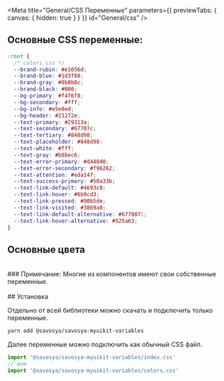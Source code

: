 
<Meta title="General/CSS Переменные" parameters={{ previewTabs: { canvas: { hidden: true } } }} id="General/css" />

## Основные CSS переменные:

```css
:root {
  /* colors.css */
  --brand-rubin: #e1056d;
  --brand-blue: #1d3f88;
  --brand-gray: #8b8b8c;
  --brand-black: #000;
  --bg-primary: #f4f6f8;
  --bg-secondary: #fff;
  --bg-info: #e5e8ed;
  --bg-header: #21272e;
  --text-primary: #29313a;
  --text-secondary: #67707c;
  --text-tertiary: #848d98;
  --text-placeholder: #848d98;
  --text-white: #fff;
  --text-gray: #b8bec6;
  --text-error-primary: #d44040;
  --text-error-secondary: #f96262;
  --text-attention: #eda147;
  --text-success-primary: #50a33b;
  --text-link-default: #4693c8;
  --text-link-hover: #6b9cd3;
  --text-link-pressed: #90b5de;
  --text-link-visited: #3869a0;
  --text-link-default-alternative: #677007C;
  --text-link-hover-alternative: #525a63;
}
```

## Основные цвета

<ColorPalette>
  <ColorItem title="theme.colors.brand" colors={{ rubin: '#E1056D', blue: '#1D3F88', gray: '#8B8B8C', black: '#000' }} />
  <ColorItem
    title="theme.colors.bg"
    colors={{
      primary: '#F4F6F8',
      secondary: '#FFF',
      info: '#E5E8ED',
      header: '#21272E'
    }}
  />
  <ColorItem
    title="theme.color.text"
    colors={{
      primary: '#29313A',
      secondary: '#67707C',
      tertiary: '#848D98',
      placeholder: '#848D98',
      white: '#FFF',
      gray: '#B8BEC6'
    }}
  />
</ColorPalette>

<br />
### Примечание: Многие из компонентов имеют свои собственные переменные.

<br />
<br />
## Установка

Отдельно от всей библиотеки можно скачать и подключить только переменные.

```bash
yarn add @savosya/savosya-myuikit-variables
```

Далее переменные можно подключить как обычный CSS файл.

```jsx
import '@savosya/savosya-myuikit-variables/index.css'
// или
import '@savosya/savosya-myuikit-variables/colors.css'
```
